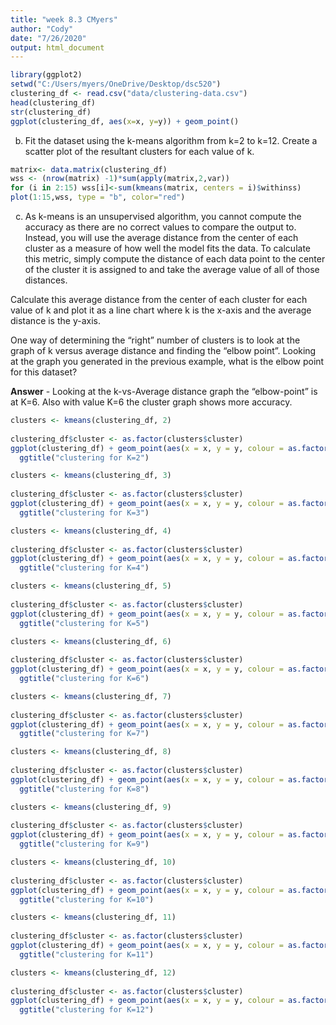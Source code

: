 ---
title: "week 8.3 CMyers"
author: "Cody"
date: "7/26/2020"
output: html_document
---
```{r}
library(ggplot2)
setwd("C:/Users/myers/OneDrive/Desktop/dsc520")
clustering_df <- read.csv("data/clustering-data.csv")
head(clustering_df)
str(clustering_df)
ggplot(clustering_df, aes(x=x, y=y)) + geom_point()
```

b. Fit the dataset using the k-means algorithm from k=2 to k=12. Create a scatter plot of the resultant clusters for each value of k.


```{r}
matrix<- data.matrix(clustering_df)
wss <- (nrow(matrix) -1)*sum(apply(matrix,2,var))
for (i in 2:15) wss[i]<-sum(kmeans(matrix, centers = i)$withinss)
plot(1:15,wss, type = "b", color="red")
```


c. As k-means is an unsupervised algorithm, you cannot compute the accuracy as there are no correct values to compare the output to. Instead, you will use the average distance from the center of each cluster as a measure of how well the model fits the data. To calculate this metric, simply compute the distance of each data point to the center of the cluster it is assigned to and take the average value of all of those distances.

Calculate this average distance from the center of each cluster for each value of k and plot it as a line chart where k is the x-axis and the average distance is the y-axis.

One way of determining the “right” number of clusters is to look at the graph of k versus average distance and finding the “elbow point”. Looking at the graph you generated in the previous example, what is the elbow point for this dataset?


**Answer** - Looking at the k-vs-Average distance graph the "elbow-point" is at K=6. Also with value K=6 the cluster graph shows more accuracy. 


```{r}
clusters <- kmeans(clustering_df, 2)
 
clustering_df$cluster <- as.factor(clusters$cluster)
ggplot(clustering_df) + geom_point(aes(x = x, y = y, colour = as.factor(cluster)),data = clustering_df) +
  ggtitle("clustering for K=2")
```

```{r}
clusters <- kmeans(clustering_df, 3)
 
clustering_df$cluster <- as.factor(clusters$cluster)
ggplot(clustering_df) + geom_point(aes(x = x, y = y, colour = as.factor(cluster)),data = clustering_df) +
  ggtitle("clustering for K=3")
```


```{r}
clusters <- kmeans(clustering_df, 4)
 
clustering_df$cluster <- as.factor(clusters$cluster)
ggplot(clustering_df) + geom_point(aes(x = x, y = y, colour = as.factor(cluster)),data = clustering_df) +
  ggtitle("clustering for K=4")
```


```{r}
clusters <- kmeans(clustering_df, 5)
 
clustering_df$cluster <- as.factor(clusters$cluster)
ggplot(clustering_df) + geom_point(aes(x = x, y = y, colour = as.factor(cluster)),data = clustering_df) +
  ggtitle("clustering for K=5")
```


```{r}
clusters <- kmeans(clustering_df, 6)
 
clustering_df$cluster <- as.factor(clusters$cluster)
ggplot(clustering_df) + geom_point(aes(x = x, y = y, colour = as.factor(cluster)),data = clustering_df) +
  ggtitle("clustering for K=6")
```


```{r}
clusters <- kmeans(clustering_df, 7)
 
clustering_df$cluster <- as.factor(clusters$cluster)
ggplot(clustering_df) + geom_point(aes(x = x, y = y, colour = as.factor(cluster)),data = clustering_df) +
  ggtitle("clustering for K=7")
```


```{r}
clusters <- kmeans(clustering_df, 8)
 
clustering_df$cluster <- as.factor(clusters$cluster)
ggplot(clustering_df) + geom_point(aes(x = x, y = y, colour = as.factor(cluster)),data = clustering_df) +
  ggtitle("clustering for K=8")
```


```{r}
clusters <- kmeans(clustering_df, 9)
 
clustering_df$cluster <- as.factor(clusters$cluster)
ggplot(clustering_df) + geom_point(aes(x = x, y = y, colour = as.factor(cluster)),data = clustering_df) +
  ggtitle("clustering for K=9")
```


```{r}
clusters <- kmeans(clustering_df, 10)
 
clustering_df$cluster <- as.factor(clusters$cluster)
ggplot(clustering_df) + geom_point(aes(x = x, y = y, colour = as.factor(cluster)),data = clustering_df) +
  ggtitle("clustering for K=10")
```


```{r}
clusters <- kmeans(clustering_df, 11)
 
clustering_df$cluster <- as.factor(clusters$cluster)
ggplot(clustering_df) + geom_point(aes(x = x, y = y, colour = as.factor(cluster)),data = clustering_df) +
  ggtitle("clustering for K=11")
```


```{r}
clusters <- kmeans(clustering_df, 12)
 
clustering_df$cluster <- as.factor(clusters$cluster)
ggplot(clustering_df) + geom_point(aes(x = x, y = y, colour = as.factor(cluster)),data = clustering_df) +
  ggtitle("clustering for K=12")
```